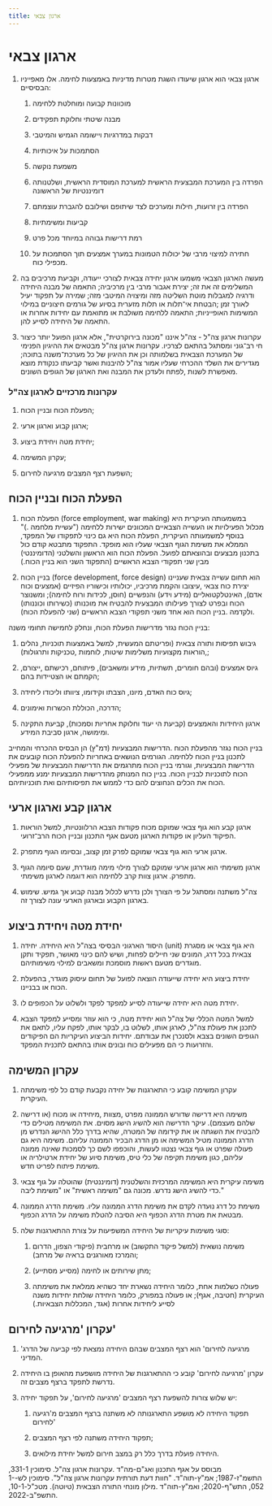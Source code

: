 ```yaml
---
title: ארגון צבאי
---
```



# ארגון צבאי

1) ארגון צבאי הוא ארגון שיעודו השגת מטרות מדיניות באמצעות לחימה. אלו מאפייניו הבסיסיים:

   1) מוכוונות קבועה ומוחלטת ללחימה

   2) מבנה שיטתי וחלוקת תפקידים

   3) דבקות במדרגיות ויישומה הגמיש והמיטבי

   4) הסתמכות על איכותיות

   5) משמעת נוקשה

   6) הפרדה בין המערכת המבצעית הראשית למערכת המוסדית הראשית, ושלטנותה    
   דומיננטיות של הראשונה

   7) הפרדה בין זרועות, חילות ומערכים לצד שיתופם ושילובם להגברת עוצמתם

   8) קביעות ומשימתיות

   9) רמת דרישות גבוהה במיוחד מכל פרט

   10) חתירה למיצוי מרבי של יכולות הטמונות במערך אמצעים תוך הסתמכות על מכפילי כוח.

2) מעשה הארגון הצבאי משמעו ארגון יחידה צבאית לצורכי ייעודה, וקביעת מרכיבים בה המשלימים זה את זה; יצירת אגבור מרבי בין מרכיביה; התאמה של מבנה היחידה ודרגיה למגבלות מוטת השליטה מזה ומיצויה המיטבי מזה; שמירה על תפקוד יעיל לאורך זמן ;הבטחת אי־תלות או תלות מזערית בסיוע של גורמים חיצוניים במילוי המשימות האופייניות; התאמה ללחימה משולבת או מתואמת עם יחידות אחרות או התאמה של היחידה לסייע להן. 

3)	עקרונות ארגון צה"ל - צה"ל איננו "מכונה בירוקרטית", אלא ארגון הפועל יותר כיצור חי רב־גוני ומסתגל בהתאם לצרכיו. עקרונות ארגון צה"ל מבטאים את ההיגיון הפנימי של המערכת הצבאית בשלמותה וכן את ההיגיון של כל מערכת־משנה בתוכה; מגדירים את השלד ההכרחי שעליו אמור צה"ל להיבנות ואשר קביעתו כנקודת מוצא מאפשרת לשנות ,לפתח ולעדכן את המבנה ואת הארגון של הגופים השונים. 

### עקרונות מרכזיים לארגון צה"ל

1) הפעלת הכוח ובניין הכוח; 

2) ארגון קבוע וארגון ארעי; 

3) יחידת מטה ויחידת ביצוע; 

4) עקרון המשימה; 

5) השפעת רצף המצבים מרגיעה לחירום;

## הפעלת הכוח ובניין הכוח

1) הפעלת הכוח (force employment, war making) במשמעותה העיקרית היא מכלול הפעילויות או העשייה הצבאיים המכוונים ישירות ללחימה ("עשיית מלחמה .)" בנוסף למשמעותה העיקרית, הפעלת הכוח היא גם כינוי לתפקודו של המפקד, הממלא את משימת הגוף הצבאי שעליו הוא מופקד. התפקוד מתבטא קודם כול בתכנון מבצעים ובהוצאתם לפועל. הפעלת הכוח הוא הראשון והשלטני (הדומיננטי) מבין שני תפקודי הצבא הראשיים (התפקוד השני הוא בניין הכוח.) 

2) בניין הכוח  (force development, force design) הוא תחום עשייה צבאית שעניינו יצירת כוח צבאי ,עיצובו והקמת מרכיביו, יכולותיו וכישוריו הפיזיים (אמצעים וכוח אדם), האינטלקטואליים (מידע וידע) והנפשיים (חוסן, לכידות ורוח לחימה); ומשנוצר הכוח   ובפרט לצורך פעילותו המבצעית להבטיח את מוכנותו (כשירותו וכוננותו) ולקדמה .בניין הכוח הוא אחד משני תפקודי הצבא הראשיים (שני להפעלת הכוח).  

בניין הכוח נגזר מדרישות הפעלת הכוח, ונחלק לחמישה תחומי משנה:  

   1) גיבוש תפיסות ותורה צבאית (ופריטתם המעשית, למשל באמצעות תוכניות, נהלים ,הוראות מקצועיות משלימות   שיטות, לוחמות ,טכניקות ותרגולות); 

   2) גיוס אמצעים (ובהם חומרים, תשתיות, מידע ומשאבים), פיתוחם, רכישתם ,ייצורם, הקמתם או הצטיידות בהם; 

   3) גיוס כוח האדם, מיונו, הצבתו וקידומו, ציוותו וליכודו ליחידה; 

   4) הדרכה, הכוללת הכשרות ואימונים; 

   5) ארגון היחידות והאמצעים (קביעת הי יעוד וחלוקת אחריות וסמכות), קביעת התקינה ומימושה, ארגון סביבת המידע. 

בניין הכוח נגזר מהפעלת הכוח .הדרישות המבצעיות (דמ"ץ) הן הבסיס ההכרחי והמחייב לתכנון בניין הכוח ללחימה. הגורמים הנושאים באחריות להפעלת הכוח קובעים את הדרישות המבצעיות, וגורמי בניין הכוח מתרגמים את הדרישות המבצעיות של מפעילי הכוח לתוכניות לבניין הכוח. בניין כוח המנותק מהדרישות המבצעיות ימנע ממפעילי הכוח את הכלים הנחוצים להם כדי לממש את תפיסותיהם ואת תוכניותיהם. 

## ארגון קבע וארגון ארעי

1) ארגון קבע הוא גוף צבאי שמוקם מכוח פקודות הצבא הרלוונטיות, למשל הוראות הפיקוד העליון או פקודות הארגון מטעם אגף התכנון ובניין הכוח הרב־זרועי. 

2) ארגון ארעי הוא גוף צבאי שמוקם לפרק זמן קצוב, ובסיומו  הגוף מתפרק. 

3) ארגון משימתי הוא ארגון ארעי שמוקם לצורך מילוי מימה מוגדרת, שעם סיומה הגוף מתפרק. ארגון צוות קרב ללחימה הוא דוגמה לארגון משימתי. 

4) צה"ל משתנה ומסתגל על פי הצורך ולכן נדרש לכלול מבנה קבוע אך גמיש. שימוש בארגון הקבוע ובארגון הארעי עונה לצורך זה. 

## יחידת מטה ויחידת ביצוע

1) היסוד הארגוני הבסיסי בצה"ל היא היחידה. יחידה (unit) היא גוף צבאי או מסגרת צבאית בכל דרג, המונים שני חיילים לפחות, ושיש להם כינוי מאושר, תפקיד ותקן מוגדרים מטעם ראשות מוסמכת ומשאבים למילוי משימותיהם. 

2) יחידת ביצוע היא יחידה שייעודה הוצאה לפועל של תחום עיסוק מוגדר, בהפעלת הכוח או בבניינו. 

3) יחידת מטה היא יחידה שייעודה לסייע למפקד לפקד ולשלוט על הכפופים לו. 

4) למשל המטה הכללי של צה"ל הוא יחידת מטה, כי הוא עוזר ומסייע למפקד הצבא לתכנן את פעולת צה"ל, לארגן אותו, לשלוט בו, לבקר אותו, לפקח עליו, לתאם את הגופים השונים בצבא ולסנכרן את עבודתם. יחידות הביצוע העיקריות הם הפיקודים והזרועות כי הם מפעילים כוח ובונים אותו בהתאם לתכנית המפקד. 

## עקרון המשימה

1) עקרון המשימה קובע כי התארגנות של יחידה נקבעת קודם כל לפי משימתה העיקרית. 

2) משימה היא דרישה שדורש הממונה מפרט ,מצוות ,מיחידה או מכוח (או דרישה שלהם מעצמם). עיקר הדרישה הוא להשיג הישג מסוים. את המשימה מטילים כדי להבטיח את השגתה או את קידומה של המטרה, שהיא בדרך כלל ההישג הנדרש מן הדרג הממונה מטיל המשימה או מן הדרג הבכיר הממונה עליהם. משימה היא גם פעולה שפרט או גוף צבאי נצטוו לעשות, והוכפפו לשם כך לסמכות שאינה ממונה עליהם, כגון משימת תקיפה של כלי טיס, משימת סיוע של יחידת ארטילריה או משימת פיתוח לפריט חדש.   

3) משימה עיקרית היא המשימה המרכזית והשלטנית (דומיננטית) שהוטלה על גוף צבאי כדי להשיג הישג נדרש. מכונה גם "משימה ראשית" או "משימת ליבה."

4) משימת כל דרג נועדה לקדם את משימת הדרג הממונה עליו. משימת הדרג הממונה מבטאת את מטרת הדרג הכפוף  היא הסיבה להטלת משימה על הדרג הכפוף.

5) סוגי משימות עיקריות של היחידה המשפיעות על צורת ההתארגנות שלה: 

   1) משימה נושאית  (למשל פיקוד התקשוב) או מרחבית (פיקודי הצפון, הדרום והמרכז מאורגנים בראיה של מרחב); 

   2) מתן שירותים או לחימה (מסייע מסתייע); 

   3) פעולה כשלמות אחת, כלומר היחידה נשארת יחד כשהיא ממלאת את משימתה העיקרית (חטיבה, אגף); או פעולה במפורק, כלומר היחידה שולחת יחידות משנה לסייע ליחידות אחרות (אגד, המכללות הצבאיות.) 

## עקרון 'מרגיעה לחירום'

1) 'מרגיעה לחירום' הוא רצף המצבים שבהם היחידה נמצאת לפי קביעה של הדרג המדיני. 

2) עקרון 'מרגיעה לחירום' קובע כי ההתארגנות של היחידה מושפעת מהאופן בו היחידה נדרשת לתפקד ברצף מצבים זה. 

3) יש שלוש צורות להשפעת רצף המצבים 'מרגיעה לחירום', על תפקוד יחידה: 

   1) תפקוד היחידה לא מושפע התארגנותה לא משתנה ברצף המצבים מ'רגיעה לחירום' 

   2) תפקוד היחידה משתנה לפי רצף המצבים; 

   3) היחידה פועלת בדרך כלל רק במצב חירום   למשל יחידת מילואים. 


<Callout type="info">
   מבוסס על אגף התכנון ואג"ם-מה"ד .עקרונות ארגון צה"ל. סימוכין 331-1, התשמ"ז-1987; אמ"ץ-תוה"ד. "חוות דעת תורתית עקרונות ארגון צה"ל". סימוכין לש-1-052, התש"ף-2020; ואמ"ץ-תוה"ד .מילון מונחי התורה הצבאית (טיוטה). מטכ"ל-10-1, התשפ"ב-2022. 
</Callout>